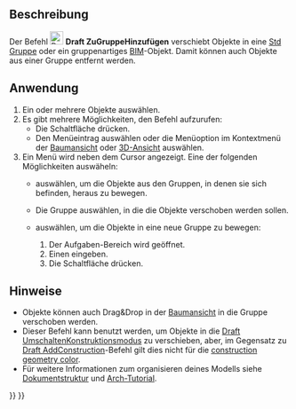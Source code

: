 <languages/>

<div class="mw-translate-fuzzy">
{{Docnav/de
|[[Draft_AddNamedGroup/de|BenannteGruppeHinzufügen]]
|[[Draft_SelectGroup/de|GruppeWählen]]
|[[Draft_Workbench/de|Draft]]
|IconL=Draft_AddNamedGroup.svg
|IconR=Draft_SelectGroup.svg
|IconC=Workbench_Draft.svg
}}
</div>

<div class="mw-translate-fuzzy">
{{GuiCommand/de
|Name=Draft AddToGroup
|Name/de=Draft ZurGruppeHinzufügen
|MenuLocation=Dienstprogramme → Zur Gruppe hinzufügen...
|Workbenches=[[Draft_Workbench/de|Draft]]
|SeeAlso=[[Std_Group/de|Std Gruppe]], [[Draft_AddNamedGroup/de|Draft BenannteGruppeHinzufügen]], [[Draft_AddConstruction/de|Draft ZurKonstruktionsgruppeHinzufügen]], [[Draft_AutoGroup/de|Draft Autogruppe]]
}}
</div>

<span id="Description"></span>
==Beschreibung==

<div class="mw-translate-fuzzy">
Der Befehl [[Image:Draft_AddToGroup.svg|24px]] '''Draft ZuGruppeHinzufügen''' verschiebt Objekte in eine [[Std_Group/de|Std Gruppe]] oder ein gruppenartiges [[BIM_Workbench/de|BIM]]-Objekt. Damit können auch Objekte aus einer Gruppe entfernt werden.
</div>

<span id="Usage"></span>
==Anwendung==

<div class="mw-translate-fuzzy">
# Ein oder mehrere Objekte auswählen.
# Es gibt mehrere Möglichkeiten, den Befehl aufzurufen:
#* Die Schaltfläche {{Button|[[Image:Draft_AddToGroup.svg|16px]] [[Draft_AddToGroup/de|In Gruppe verschieben...]]}} drücken.
#* Den Menüeintrag {{MenuCommand|Dienstprogramme → [[Image:Draft_AddToGroup.svg|16px]] In Gruppe verschieben...}} auswählen oder die Menüoption im Kontextmenü der [[Tree_view/de|Baumansicht]] oder [[3D_view/de|3D-Ansicht]] auswählen.
# Ein Menü wird neben dem Cursor angezeigt. Eine der folgenden Möglichkeiten auswäheln:
#* {{MenuCommand|Gruppierung aufheben}} auswählen, um die Objekte aus den Gruppen, in denen sie sich befinden, heraus zu bewegen.
#* Die Gruppe auswählen, in die die Objekte verschoben werden sollen.
#* {{MenuCommand|+ Neue Gruppe hinzufügen}} auswählen, um die Objekte in eine neue Gruppe zu bewegen:
#*# Der Aufgaben-Bereich {{MenuCommand|Gruppe hinzufügen}} wird geöffnet.
#*# Einen {{MenuCommand|Gruppennamen}} eingeben.
#*# Die Schaltfläche {{Button|OK}} drücken.
</div>

<span id="Notes"></span>
==Hinweise==

* Objekte können auch Drag&Drop in der [[Tree_view/de|Baumansicht]] in die Gruppe verschoben werden.
* Dieser Befehl kann benutzt werden, um Objekte in die [[Draft_ToggleConstructionMode/de|Draft UmschaltenKonstruktionsmodus]] zu verschieben, aber, im Gegensatz zu [[Draft_AddConstruction/de|Draft AddConstruction]]-Befehl gilt dies nicht für die [[Draft_ToggleConstructionMode/de#Preferences|construction geometry color]].
* Für weitere Informationen zum organisieren deines Modells siehe [[Document_structure/de|Dokumentstruktur]] und [[Arch_tutorial/de#Organizing_your_model|Arch-Tutorial]].


<div class="mw-translate-fuzzy">
{{Docnav/de
|[[Draft_AddNamedGroup/de|BenannteGruppeHinzufügen]]
|[[Draft_SelectGroup/de|GruppeWählen]]
|[[Draft_Workbench/de|Draft]]
|IconL=Draft_AddNamedGroup.svg
|IconR=Draft_SelectGroup.svg
|IconC=Workbench_Draft.svg
}}
</div>

{{Draft Tools navi{{#translation:}}}}
{{Userdocnavi{{#translation:}}}}